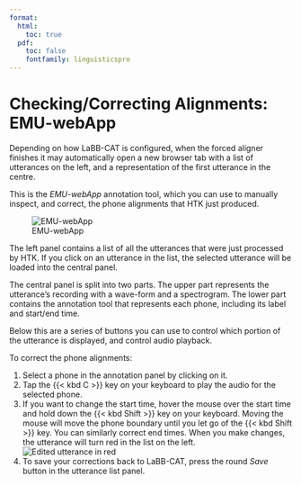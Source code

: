```yaml
---
format:
  html:
    toc: true
  pdf: 
    toc: false
    fontfamily: linguisticspro
---
```

# Checking/Correcting Alignments: EMU-webApp

Depending on how LaBB-CAT is configured, when the forced aligner finishes it may automatically open a new browser tab with a list of utterances on the left, and a representation of the first utterance in the centre.

This is the *EMU-webApp* annotation tool, which you can use to manually inspect, and correct, the phone alignments that HTK just produced.

![EMU-webApp](EMU-webApp.png)

The left panel contains a list of all the utterances that were just processed by HTK. If you click on an utterance in the list, the selected utterance will be loaded into the central panel.

The central panel is split into two parts. The upper part represents the utterance's recording with a wave-form and a spectrogram. The lower part contains the annotation tool that represents each phone, including its label and start/end time.

Below this are a series of buttons you can use to control which portion of the utterance is displayed, and control audio playback.

To correct the phone alignments:

1. Select a phone in the annotation panel by clicking on it.
1. Tap the {{< kbd C >}} key on your keyboard to play the audio for the selected phone.
1. If you want to change the start time, hover the mouse over the start time and hold down the {{< kbd Shift >}} key on your keyboard. Moving the mouse will move the phone boundary until you let go of the {{< kbd Shift >}} key. You can similarly correct end times. When you make changes, the utterance will turn red in the list on the left.  
   ![Edited utterance in red](emu-edited-utterance.png)
1. To save your corrections back to LaBB-CAT, press the round *Save* button in the utterance list panel.

 
